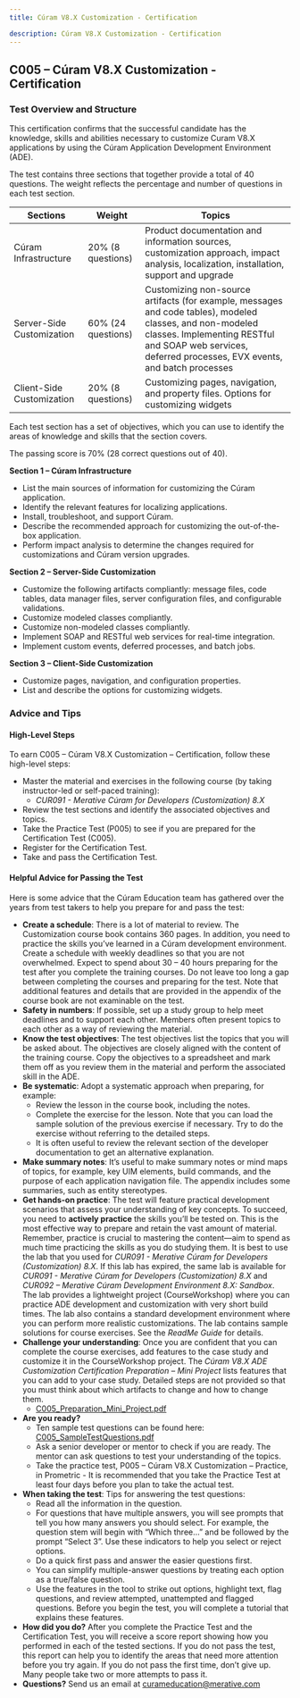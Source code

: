 ```yaml
---
title: Cúram V8.X Customization - Certification

description: Cúram V8.X Customization - Certification
---
```


## C005 – Cúram V8.X Customization - Certification

### Test Overview and Structure

This certification confirms that the successful candidate has the knowledge, skills and abilities necessary to customize Curam V8.X applications by using the Cúram Application Development Environment (ADE).

The test contains three sections that together provide a total of 40 questions. The weight reflects the percentage and number of questions in each test section.

| Sections | Weight | Topics |
|--------------|--------|--------|
| Cúram Infrastructure | 20% (8 questions) | Product documentation and information sources, customization approach, impact analysis, localization, installation, support and upgrade |
| Server-Side Customization | 60% (24 questions) | Customizing non-source artifacts (for example, messages and code tables), modeled classes, and non-modeled classes. Implementing RESTful and SOAP web services, deferred processes, EVX events, and batch processes |
| Client-Side Customization | 20% (8 questions) | Customizing pages, navigation, and property files. Options for customizing widgets |

Each test section has a set of objectives, which you can use to identify the areas of knowledge and skills that the section covers.

The passing score is 70% (28 correct questions out of 40).

**Section 1 – Cúram Infrastructure**

+ List the main sources of information for customizing the Cúram application.
+ Identify the relevant features for localizing applications.
+ Install, troubleshoot, and support Cúram.
+ Describe the recommended approach for customizing the out-of-the-box application.
+ Perform impact analysis to determine the changes required for customizations and Cúram version upgrades.


**Section 2 – Server-Side Customization**

+ Customize the following artifacts compliantly: message files, code tables, data manager files, server configuration files, and configurable validations.
+ Customize modeled classes compliantly.
+ Customize non-modeled classes compliantly.
+ Implement SOAP and RESTful web services for real-time integration.
+ Implement custom events, deferred processes, and batch jobs.


**Section 3 – Client-Side Customization**

+ Customize pages, navigation, and configuration properties.
+ List and describe the options for customizing widgets.


### Advice and Tips

#### High-Level Steps

To earn C005 – Cúram V8.X Customization – Certification, follow these high-level steps:

+ Master the material and exercises in the following course (by taking instructor-led or self-paced training):
    + *CUR091 - Merative Cúram for Developers (Customization) 8.X*
+ Review the test sections and identify the associated objectives and topics.
+ Take the Practice Test (P005) to see if you are prepared for the Certification Test (C005). 
+ Register for the Certification Test.
+ Take and pass the Certification Test.

#### Helpful Advice for Passing the Test

Here is some advice that the Cúram Education team has gathered over the years from test takers to help you prepare for and pass the test:

+ **Create a schedule**: There is a lot of material to review. The Customization course book contains 360 pages. In addition, you need to practice the skills you’ve learned in a Cúram development environment. Create a schedule with weekly deadlines so that you are not overwhelmed. Expect to spend about 30 – 40 hours preparing for the test after you complete the training courses. Do not leave too long a gap between completing the courses and preparing for the test. Note that additional features and details that are provided in the appendix of the course book are not examinable on the test.
+ **Safety in numbers**: If possible, set up a study group to help meet deadlines and to support each other. Members often present topics to each other as a way of reviewing the material.
+ **Know the test objectives**: The test objectives list the topics that you will be asked about. The objectives are closely aligned with the content of the training course. Copy the objectives to a spreadsheet and mark them off as you review them in the material and perform the associated skill in the ADE.
+ **Be systematic**: Adopt a systematic approach when preparing, for example:
    + Review the lesson in the course book, including the notes.
    + Complete the exercise for the lesson. Note that you can load the sample solution of the previous exercise if necessary. Try to do the exercise without referring to the detailed steps.
    + It is often useful to review the relevant section of the developer documentation to get an alternative explanation.
+ **Make summary notes**: It’s useful to make summary notes or mind maps of topics, for example, key UIM elements, build commands, and the purpose of each application navigation file. The appendix includes some summaries, such as entity stereotypes.
+ **Get hands-on practice**: The test will feature practical development scenarios that assess your understanding of key concepts. To succeed, you need to **actively practice** the skills you’ll be tested on. This is the most effective way to prepare and retain the vast amount of material. Remember, practice is crucial to mastering the content—aim to spend as much time practicing the skills as you do studying them. It is best to use the lab that you used for *CUR091 - Merative Cúram for Developers (Customization) 8.X*. If this lab has expired, the same lab is available for *CUR091 - Merative Cúram for Developers (Customization) 8.X* and *CUR092 – Merative Cúram Development Environment 8.X: Sandbox*. The lab provides a lightweight project (CourseWorkshop) where you can practice ADE development and customization with very short build times.  The lab also contains a standard development environment where you can perform more realistic customizations. The lab contains sample solutions for course exercises. See the *ReadMe Guide* for details.
+ **Challenge your understanding**: Once you are confident that you can complete the course exercises, add features to the case study and customize it in the CourseWorkshop project. The *Cúram V8.X ADE Customization Certification Preparation – Mini Project* lists features that you can add to your case study. Detailed steps are not provided so that you must think about which artifacts to change and how to change them.
    + [C005_Preparation_Mini_Project.pdf](/pdf/education/C005_Preparation_Mini_Project.pdf)
+ **Are you ready?**
    + Ten sample test questions can be found here: [C005_SampleTestQuestions.pdf](/pdf/education/C005_SampleTestQuestions.pdf)
    + Ask a senior developer or mentor to check if you are ready. The mentor can ask questions to test your understanding of the topics.
    + Take the practice test, P005 – Cúram V8.X Customization – Practice, in Prometric - It is recommended that you take the Practice Test at least four days before you plan to take the actual test.
+ **When taking the test**: Tips for answering the test questions:
    + Read all the information in the question.  
    + For questions that have multiple answers, you will see prompts that tell you how many answers you should select. For example, the question stem will begin with “Which three…” and be followed by the prompt “Select 3”. Use these indicators to help you select or reject options.
    + Do a quick first pass and answer the easier questions first.
    + You can simplify multiple-answer questions by treating each option as a true/false question. 
    + Use the features in the tool to strike out options, highlight text, flag questions, and review attempted, unattempted and flagged questions.  Before you begin the test, you will complete a tutorial that explains these features.
+ **How did you do?** After you complete the Practice Test and the Certification Test, you will receive a score report showing how you performed in each of the tested sections. If you do not pass the test, this report can help you to identify the areas that need more attention before you try again. If you do not pass the first time, don’t give up. Many people take two or more attempts to pass it.
+ **Questions?** Send us an email at [curameducation@merative.com](mailto:curameducation@merative.com)